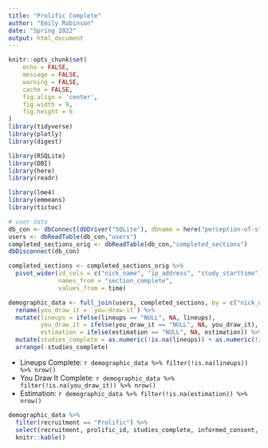 ```yaml
---
title: "Prolific Complete"
author: "Emily Robinson"
date: "Spring 2022"
output: html_document
---
```


```r
knitr::opts_chunk$set(
	echo = FALSE,
	message = FALSE,
	warning = FALSE,
	cache = FALSE,
	fig.align = 'center',
	fig.width = 9,
	fig.height = 6
)
library(tidyverse)
library(plotly)
library(digest)

library(RSQLite)
library(DBI)
library(here)
library(readr)

library(lme4)
library(emmeans)
library(tictoc)
```

```r
# user data
db_con <- dbConnect(dbDriver("SQLite"), dbname = here("perception-of-statistical-graphics/databases/00_demographics_db.db"))
users <- dbReadTable(db_con,"users")
completed_sections_orig <- dbReadTable(db_con,"completed_sections")
dbDisconnect(db_con)

completed_sections <- completed_sections_orig %>%
  pivot_wider(id_cols = c("nick_name", "ip_address", "study_starttime"),
              names_from = "section_complete",
              values_from = time)

demographic_data <- full_join(users, completed_sections, by = c("nick_name", "ip_address", "study_starttime"))  %>%
  rename(you_draw_it = `you-draw-it`) %>%
  mutate(lineups = ifelse(lineups == "NULL", NA, lineups),
         you_draw_it = ifelse(you_draw_it == "NULL", NA, you_draw_it),
         estimation = ifelse(estimation == "NULL", NA, estimation)) %>%
  mutate(studies_complete = as.numeric(!is.na(lineups)) + as.numeric(!is.na(you_draw_it)) + as.numeric(!is.na(estimation))) %>%
  arrange(-studies_complete)
```

+ Lineups Complete: `r demographic_data %>% filter(!is.na(lineups)) %>% nrow()`
+ You Draw It Complete: `r demographic_data %>% filter(!is.na(you_draw_it)) %>% nrow()`
+ Estimation: `r demographic_data %>% filter(!is.na(estimation)) %>% nrow()`

```r
demographic_data %>%
  filter(recruitment == "Prolific") %>%
  select(recruitment, prolific_id, studies_complete, informed_consent,	demographics,	lineups,	you_draw_it,	estimation) %>%
  knitr::kable()
```